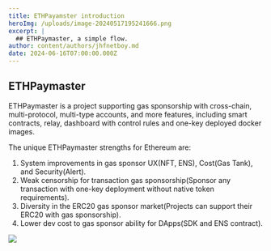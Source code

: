 ```yaml
---
title: ETHPayamster introduction
heroImg: /uploads/image-20240517195241666.png
excerpt: |
  ## ETHPaymaster, a simple flow.
author: content/authors/jhfnetboy.md
date: 2024-06-16T07:00:00.000Z
---
```


## ETHPaymaster

ETHPaymaster is a project supporting gas sponsorship with cross-chain, multi-protocol, multi-type accounts, and more features, including smart contracts, relay, dashboard with control rules and one-key deployed docker images.

The unique ETHPaymaster strengths for Ethereum are:

1. System improvements in gas sponsor UX(NFT, ENS), Cost(Gas Tank), and Security(Alert).
2. Weak censorship for transaction gas sponsorship(Sponsor any transaction with one-key deployment without native token requirements).
3. Diversity in the ERC20 gas sponsor market(Projects can support their ERC20 with gas sponsorship).
4. Lower dev cost to gas sponsor ability for DApps(SDK and ENS contract).

![](/uploads/image-20240517195241666.png)
